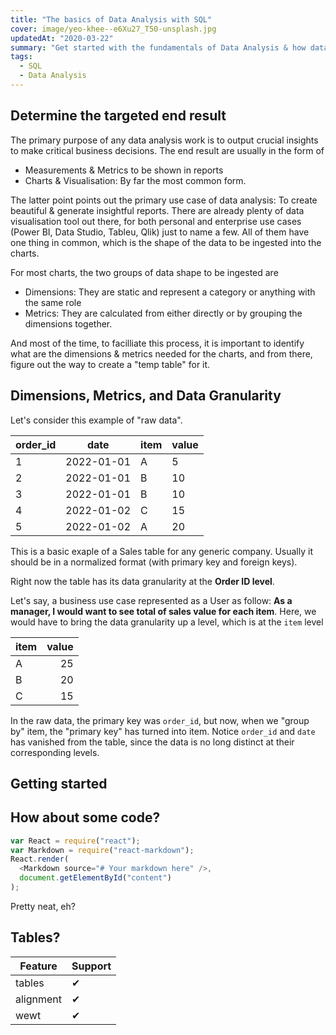 ```yaml
---
title: "The basics of Data Analysis with SQL"
cover: image/yeo-khee--e6Xu27_T50-unsplash.jpg
updatedAt: "2020-03-22"
summary: "Get started with the fundamentals of Data Analysis & how data is presented"
tags:
  - SQL
  - Data Analysis
---
```


## Determine the targeted end result

The primary purpose of any data analysis work is to output crucial insights to make critical business decisions. The end result are usually in the form of 

- Measurements & Metrics to be shown in reports
- Charts & Visualisation: By far the most common form.

The latter point points out the primary use case of data analysis: To create beautiful & generate insightful reports. There are already plenty of data visualisation tool out there, for both personal and enterprise use cases (Power BI, Data Studio, Tableu, Qlik) just to name a few. All of them have one thing in common, which is the shape of the data to be ingested into the charts.

For most charts, the two groups of data shape to be ingested are

- Dimensions: They are static and represent a category or anything with the same role
- Metrics: They are calculated from either directly or by grouping the dimensions together.

And most of the time, to facilliate this process, it is important to identify what are the dimensions & metrics needed for the charts, and from there, figure out the way to create a "temp table" for it.

## Dimensions, Metrics, and Data Granularity

Let's consider this example of "raw data".

| order_id | date | item | value |
| --- | --- | --- | --- |
| 1 | 2022-01-01 | A | 5 |
| 2 | 2022-01-01 | B | 10 |
| 3 | 2022-01-01 | B | 10 |
| 4 | 2022-01-02 | C | 15 |
| 5 | 2022-01-02 | A | 20 |

This is a basic exaple of a Sales table for any generic company. Usually it should be in a normalized format (with primary key and foreign keys).

Right now the table has its data granularity at the **Order ID level**.

Let's say, a business use case represented as a User as follow: **As a manager, I would want to see total of sales value for each item**. Here, we would have to bring the data granularity up a level, which is at the `item` level

| item | value |
| --- | ---: |
| A | 25 |
| B | 20 |
| C | 15 |

In the raw data, the primary key was `order_id`, but now, when we "group by" item, the "primary key" has turned into item. Notice `order_id` and `date` has vanished from the table, since the data is no long distinct at their corresponding levels.


## Getting started

## How about some code?

```js
var React = require("react");
var Markdown = require("react-markdown");
React.render(
  <Markdown source="# Your markdown here" />,
  document.getElementById("content")
);
```

Pretty neat, eh?

## Tables?

| Feature   | Support |
| --------- | ------- |
| tables    | ✔       |
| alignment | ✔       |
| wewt      | ✔       |

